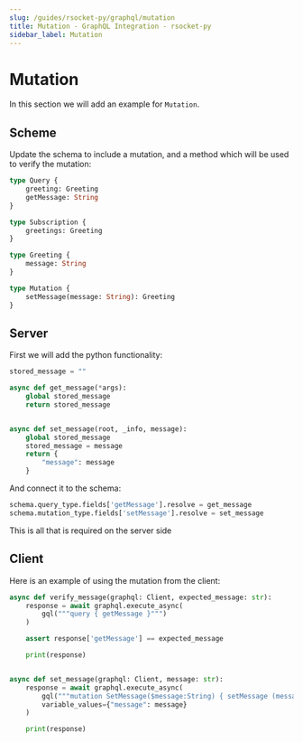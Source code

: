 ```yaml
---
slug: /guides/rsocket-py/graphql/mutation
title: Mutation - GraphQL Integration - rsocket-py
sidebar_label: Mutation
---
```


# Mutation

In this section we will add an example for `Mutation`.

## Scheme

Update the schema to include a mutation, and a method which will be used to verify the mutation:

```graphql
type Query {
    greeting: Greeting
    getMessage: String
}

type Subscription {
    greetings: Greeting
}

type Greeting {
    message: String
}

type Mutation {
    setMessage(message: String): Greeting
}
```

## Server

First we will add the python functionality:

```py
stored_message = ""

async def get_message(*args):
    global stored_message
    return stored_message


async def set_message(root, _info, message):
    global stored_message
    stored_message = message
    return {
        "message": message
    }
```

And connect it to the schema:

```py
schema.query_type.fields['getMessage'].resolve = get_message
schema.mutation_type.fields['setMessage'].resolve = set_message
```

This is all that is required on the server side

## Client

Here is an example of using the mutation from the client:

```py
async def verify_message(graphql: Client, expected_message: str):
    response = await graphql.execute_async(
        gql("""query { getMessage }""")
    )

    assert response['getMessage'] == expected_message

    print(response)


async def set_message(graphql: Client, message: str):
    response = await graphql.execute_async(
        gql("""mutation SetMessage($message:String) { setMessage (message: $message ) {message}}"""),
        variable_values={"message": message}
    )

    print(response)
```
